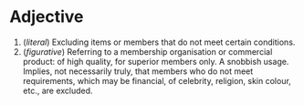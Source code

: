=Adjective=
#(''literal'') Excluding items or members that do not meet certain conditions.
#(''figurative'') Referring to a membership organisation or commercial product: of high quality, for superior members only. A snobbish usage. Implies, not necessarily truly, that members who do not meet requirements, which may be financial, of celebrity, religion, skin colour, etc., are excluded.